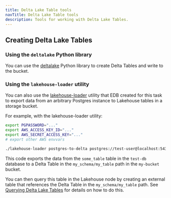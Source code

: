 ```yaml
---
title: Delta Lake Table tools
navTitle: Delta Lake Table tools
description: Tools for working with Delta Lake Tables.
---
```


## Creating Delta Lake Tables

### Using the `deltalake` Python library

You can use the [deltalake](https://pypi.org/project/deltalake/) Python library to create Delta Tables and write to the bucket.

### Using the `lakehouse-loader` utility

You can also use the [lakehouse-loader](https://github.com/splitgraph/lakehouse-loader) utility that EDB created for this task to export data from an arbitrary Postgres instance to Lakehouse tables in a storage bucket.

For example, with the lakehouse-loader utility:

```bash
export PGPASSWORD="..."
export AWS_ACCESS_KEY_ID="..."
export AWS_SECRET_ACCESS_KEY="..."
# export other AWS envvars

./lakehouse-loader postgres-to-delta postgres://test-user@localhost:5432/test-db -q "SELECT * FROM some_table" s3://my-bucket/my_schema/my_table
```

This code exports the data from the `some_table` table in the `test-db` database to a Delta Table in the `my_schema/my_table` path in the `my-bucket` bucket.

You can then query this table in the Lakehouse node by creating an external table that references the Delta Table in the `my_schema/my_table` path. See [Querying Delta Lake Tables](/edb-postgres-ai/analytics/learn/how-to/query-delta-lake-tables) for details on how to do this.


